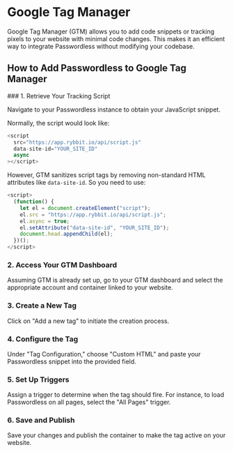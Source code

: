 
# Google Tag Manager

Google Tag Manager (GTM) allows you to add code snippets or tracking pixels to your website with minimal code changes. This makes it an efficient way to integrate Passwordless without modifying your codebase.

## How to Add Passwordless to Google Tag Manager

<Steps>
### 1. Retrieve Your Tracking Script

Navigate to your Passwordless instance to obtain your JavaScript snippet.

Normally, the script would look like:

```javascript
<script
  src="https://app.rybbit.io/api/script.js"
  data-site-id="YOUR_SITE_ID"
  async
></script>
```

However, GTM sanitizes script tags by removing non-standard HTML attributes like `data-site-id`. So you need to use:

```javascript
<script>
  (function() {
    let el = document.createElement("script");
    el.src = "https://app.rybbit.io/api/script.js";
    el.async = true;
    el.setAttribute("data-site-id", "YOUR_SITE_ID");
    document.head.appendChild(el);
  })();
</script>
```

### 2. Access Your GTM Dashboard

Assuming GTM is already set up, go to your GTM dashboard and select the appropriate account and container linked to your website.

### 3. Create a New Tag

Click on "Add a new tag" to initiate the creation process.

### 4. Configure the Tag

Under "Tag Configuration," choose "Custom HTML" and paste your Passwordless snippet into the provided field.

### 5. Set Up Triggers

Assign a trigger to determine when the tag should fire. For instance, to load Passwordless on all pages, select the "All Pages" trigger.

### 6. Save and Publish

Save your changes and publish the container to make the tag active on your website.
</Steps>
